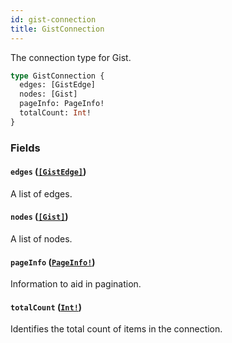 ```yaml
---
id: gist-connection
title: GistConnection
---
```


The connection type for Gist.

```graphql
type GistConnection {
  edges: [GistEdge]
  nodes: [Gist]
  pageInfo: PageInfo!
  totalCount: Int!
}
```

### Fields

#### `edges` ([`[GistEdge]`](/docs/api/objects/gist-edge))

A list of edges.

#### `nodes` ([`[Gist]`](/docs/api/objects/gist))

A list of nodes.

#### `pageInfo` ([`PageInfo!`](/docs/api/objects/page-info))

Information to aid in pagination.

#### `totalCount` ([`Int!`](/docs/api/scalars/int))

Identifies the total count of items in the connection.
